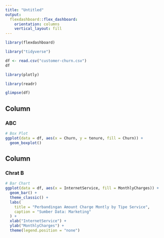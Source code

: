 ```yaml
---
title: "Untitled"
output: 
  flexdashboard::flex_dashboard:
    orientation: columns
    vertical_layout: fill
---
```


```r
library(flexdashboard)
```

```r
library("tidyverse")
```



```r
df <- read.csv("customer-churn.csv")
df
```

```r
library(plotly)
```


```r
library(readr)
```

```r
glimpse(df)
```

Column
-----------------------------------------------------------------------
### ABC
```r
# Box Plot
ggplot(data = df, aes(x = Churn, y = tenure, fill = Churn)) +
  geom_boxplot()
```

Column
-----------------------------------------------------------------------
### Chrat B
```r
# Bar Chart
ggplot(data = df, aes(x = InternetService, fill = MonthlyCharges)) +
  geom_bar() +
  theme_classic() +
  labs(
    title = "Perbandingan Amount Charge Montly by Tipe Service",
    caption = "Sumber Data: Marketing"
  ) +
  xlab("InternetService") +
  ylab("MonthlyCharges") +
  theme(legend.position = "none")
```


